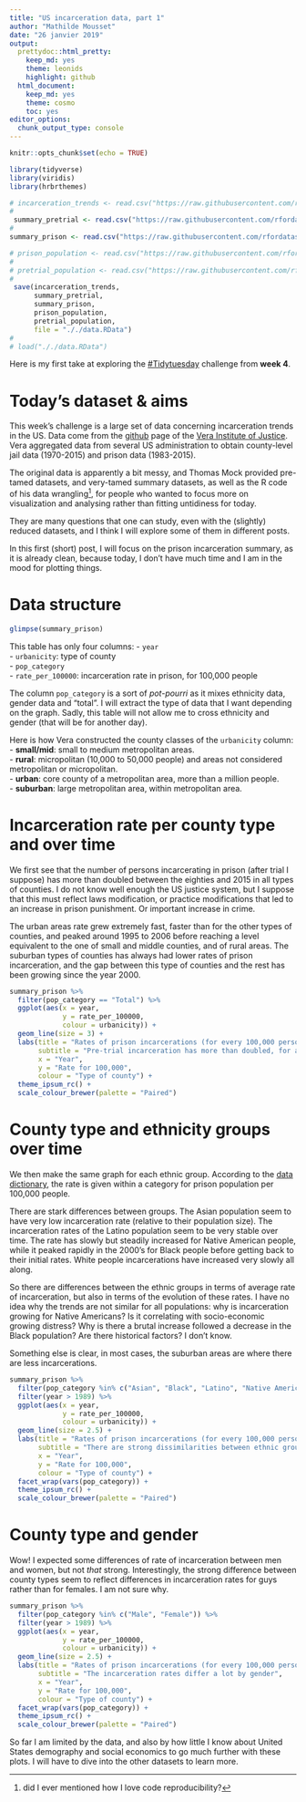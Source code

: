 ```yaml
---
title: "US incarceration data, part 1"
author: "Mathilde Mousset"
date: "26 janvier 2019"
output: 
  prettydoc::html_pretty:
    keep_md: yes
    theme: leonids
    highlight: github
  html_document: 
    keep_md: yes
    theme: cosmo
    toc: yes
editor_options: 
  chunk_output_type: console
---
```


```r
knitr::opts_chunk$set(echo = TRUE)

library(tidyverse)
library(viridis)
library(hrbrthemes)

# incarceration_trends <- read.csv("https://raw.githubusercontent.com/rfordatascience/tidytuesday/master/data/2019/2019-01-22/incarceration_trends.csv")
# 
 summary_pretrial <- read.csv("https://raw.githubusercontent.com/rfordatascience/tidytuesday/master/data/2019/2019-01-22/pretrial_summary.csv")
# 
summary_prison <- read.csv("https://raw.githubusercontent.com/rfordatascience/tidytuesday/master/data/2019/2019-01-22/prison_summary.csv")

# prison_population <- read.csv("https://raw.githubusercontent.com/rfordatascience/tidytuesday/master/data/2019/2019-01-22/prison_population.csv")
# 
# pretrial_population <- read.csv("https://raw.githubusercontent.com/rfordatascience/tidytuesday/master/data/2019/2019-01-22/pretrial_population.csv")
# 
 save(incarceration_trends,
      summary_pretrial,
      summary_prison,
      prison_population,
      pretrial_population, 
      file = "././data.RData")
# 
# load("././data.RData")
```


Here is my first take at exploring the [#Tidytuesday](https://github.com/rfordatascience/tidytuesday/tree/master/data/2019/2019-01-22) challenge from **week 4**. 

# Today's dataset & aims

This week's challenge is a large set of data concerning incarceration trends in the US. Data come from the [github](https://github.com/vera-institute/incarceration_trends) page of the [Vera Institute of Justice](http://trends.vera.org/incarceration-rates?data=localJail). Vera aggregated data from several US administration to obtain county-level jail data (1970-2015) and prison data (1983-2015).

The original data is apparently a bit messy, and Thomas Mock provided pre-tamed datasets, and very-tamed summary datasets, as well as the R code of his data wrangling^[did I ever mentioned how I love code reproducibility?], for people who wanted to focus more on visualization and analysing rather than fitting untidiness for today.

They are many questions that one can study, even with the (slightly) reduced datasets, and I think I will explore some of them in different posts.

In this first (short) post, I will focus on the prison incarceration summary, as it is already clean, because today, I don't have much time and I am in the mood for plotting things.


# Data structure


```r
glimpse(summary_prison)
```

This table has only four columns:
- `year`  
- `urbanicity`: type of county  
- `pop_category`  
- `rate_per_100000`: incarceration rate in prison, for 100,000 people   

The column `pop_category` is a sort of *pot-pourri* as it mixes ethnicity data, gender data and "total". I will extract the type of data that I want depending on the graph. Sadly, this table will not allow me to cross ethnicity and gender (that will be for another day). 


Here is how Vera constructed the county classes of the `urbanicity` column:  
- **small/mid**: small to medium metropolitan areas.  
- **rural**: micropolitan (10,000 to 50,000 people) and areas not considered metropolitan or micropolitan.  
- **urban**: core county of a metropolitan area, more than a million people.  
- **suburban**: large metropolitan area, within metropolitan area.  


# Incarceration rate per county type and over time

We first see that the number of persons incarcerating in prison (after trial I suppose) has more than doubled between the eighties and 2015 in all types of counties. I do not know well enough the US justice system, but I suppose that this must reflect laws modification, or practice modifications that led to an increase in prison punishment. Or important increase in crime.

The urban areas rate grew extremely fast, faster than for the other types of counties, and peaked around 1995 to 2006 before reaching a level equivalent to the one of small and middle counties, and of rural areas. The suburban types of counties has always had lower rates of prison incarceration, and the gap between this type of counties and the rest has been growing since the year 2000.


```r
summary_prison %>% 
  filter(pop_category == "Total") %>% 
  ggplot(aes(x = year,
             y = rate_per_100000,
             colour = urbanicity)) +
  geom_line(size = 3) +
  labs(title = "Rates of prison incarcerations (for every 100,000 persons)",
       subtitle = "Pre-trial incarceration has more than doubled, for all types of counties", 
       x = "Year",
       y = "Rate for 100,000",
       colour = "Type of county") +
  theme_ipsum_rc() +
  scale_colour_brewer(palette = "Paired")
```


# County type and ethnicity groups over time

We then make the same graph for each ethnic group. According to the [data dictionary]("https://github.com/rfordatascience/tidytuesday/tree/master/data/2019/2019-01-22"), the rate is given within a category for prison population per 100,000 people.

There are stark differences between groups. The Asian population seem to have very low incarceration rate (relative to their population size). The incarceration rates of the Latino population seem to be very stable over time. The rate has slowly but steadily increased for Native American people, while it peaked rapidly in the 2000's for Black people before getting back to their initial rates. White people incarcerations have increased very slowly all along.

So there are differences between the ethnic groups in terms of average rate of incarceration, but also in terms of the evolution of these rates. I have no idea why the trends are not similar for all populations: why is incarceration growing for Native Americans? Is it correlating with socio-economic growing distress? Why is there a brutal increase followed a decrease in the Black population? Are there historical factors? I don't know.

Something else is clear, in most cases, the suburban areas are where there are less incarcerations.

```r
summary_prison %>% 
  filter(pop_category %in% c("Asian", "Black", "Latino", "Native American", "White")) %>% 
  filter(year > 1989) %>% 
  ggplot(aes(x = year,
             y = rate_per_100000,
             colour = urbanicity)) +
  geom_line(size = 2.5) +
  labs(title = "Rates of prison incarcerations (for every 100,000 persons)",
       subtitle = "There are strong dissimilarities between ethnic groups in terms of incarceration", 
       x = "Year",
       y = "Rate for 100,000",
       colour = "Type of county") +
  facet_wrap(vars(pop_category)) +
  theme_ipsum_rc() +
  scale_colour_brewer(palette = "Paired")
```


# County type and gender

Wow! I expected some differences of rate of incarceration between men and women, but not *that* strong. Interestingly, the strong difference between county types seem to reflect differences in incarceration rates for guys rather than for females. I am not sure why.

```r
summary_prison %>% 
  filter(pop_category %in% c("Male", "Female")) %>% 
  filter(year > 1989) %>% 
  ggplot(aes(x = year,
             y = rate_per_100000,
             colour = urbanicity)) +
  geom_line(size = 2.5) +
  labs(title = "Rates of prison incarcerations (for every 100,000 persons)",
       subtitle = "The incarceration rates differ a lot by gender", 
       x = "Year",
       y = "Rate for 100,000",
       colour = "Type of county") +
  facet_wrap(vars(pop_category)) +
  theme_ipsum_rc() +
  scale_colour_brewer(palette = "Paired")
```


So far I am limited by the data, and also by how little I know about United States demography and social economics to go much further with these plots. I will have to dive into the other datasets to learn more.


